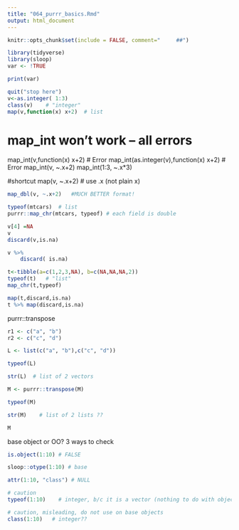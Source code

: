 ```yaml
---
title: "064_purrr_basics.Rmd"
output: html_document
---
```


```r
knitr::opts_chunk$set(include = FALSE, comment="     ##")
```



```r
library(tidyverse)
library(sloop)
var <- !TRUE
```

```r
print(var)
```

```r
quit("stop here")
v<-as.integer( 1:3)
class(v)	# "integer"
map(v,function(x) x+2)	# list
```

# map_int won't work -- all errors
map_int(v,function(x) x+2)	# Error
map_int(as.integer(v),function(x) x+2)	# Error
map_int(v, ~.x+2)
map_int(1:3, ~.x*3)

#shortcut
map(v, ~.x+2)	# use .x   (not plain x)

```r
map_dbl(v, ~.x+2)	#MUCH BETTER format!
```


```r
typeof(mtcars)	# list
purrr::map_chr(mtcars, typeof) # each field is double
```

```r
v[4] =NA
v
discard(v,is.na)

v %>%
	discard( is.na)

t<-tibble(a=c(1,2,3,NA), b=c(NA,NA,NA,2))
typeof(t)	# "list"
map_chr(t,typeof)

map(t,discard,is.na)
t %>% map(discard,is.na)
```

purrr::transpose
```r
r1 <- c("a", "b")
r2 <- c("c", "d")

L <- list(c("a", "b"),c("c", "d"))  

typeof(L)

str(L)  # list of 2 vectors

M <- purrr::transpose(M)

typeof(M)

str(M)    # list of 2 lists ?? 

M
```

base  object or OO?
3 ways to check
```r
is.object(1:10)	# FALSE	

sloop::otype(1:10) # base

attr(1:10, "class") # NULL	

# caution
typeof(1:10)	# integer, b/c it is a vector (nothing to do with object)

# caution, misleading, do not use on base objects
class(1:10)   # integer??	
```
